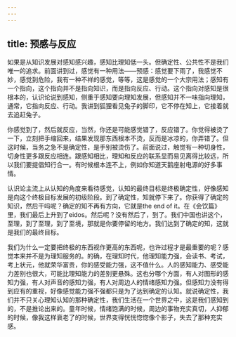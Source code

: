 ```yaml
---
---
---
```

title: 预感与反应
---




如果是从知识发展对感知感兴趣，感知比理知低一头。但确定性、公共性不是我们唯一的追求。前面讲到过，感觉有一种用法——预感：感觉要下雨了，我感觉不妙，感觉到危险，我有一种不祥的感觉，等等，这是感觉的一个大宗用法；感知有一个指向，这个指向并不是指向知识，而是指向反应、行动。这个指向对感知是很根本的，认识论说到感知，侧重于感知要向理知发展，但感知并不一味指向理知，通常，它指向反应、行动。我讲到狐狸看见兔子的脚印，它不停在知上，它接着就去追赶兔子。

你感觉到了，然后就反应，当然，你还是可能感觉错了，反应错了。你觉得被烫了一下，立刻把手缩回来，结果发现那东西根本不烫，反而是冰凉的，你弄错了。但这时候，当务之急不是确定性，是手别被烫伤了。前面说过，触觉有一种切身性，切身性更多跟反应相连。跟感知相比，理知和反应的联系显而易见离得比较远，所以我们要提倡知行合一。有时候根本连不上，例如你知道天鹅座射电源的好多事情。

认识论主流上从认知的角度来看待感觉，认知的最终目标是终极确定性，好像感知是向这个终极目标发展的初级阶段。到了确定性，知就停下来了。你获得了确定的知识，然后干吗呢？确定的知不再有方向，它就是the end of it。在《会饮篇》里，我们最后上升到了eidos。然后呢？没有然后了，到了。我们中国也讲这个，至理，到了至理，到了至境，那就是你要停留的地方。我们达到了确定的知，这就是我们的最终目标。

我们为什么一定要把终极的东西视作更高的东西呢，也许过程才是最重要的呢？感觉本来并不是为理知服务的。的确，在理知时代，他理知能力强，会读书、考试，考上状元，他就荣华富贵，你的感受能力强，这不值什么。人的感知能力、感受能力差别也很大，可能比理知能力的差别更悬殊。这也分哪个方面，有人对图形的感知力强，有人对声音的感知力强，有人对周边人的情绪感知力强。但感知力没有得到应有的重视，好像感觉能力强不强都只是为了达到确定的认知。就说确定性，我们并不只关心理知认知的那种确定性，我们生活在一个世界之中，这是我们感知到的，不是推论出来的。童年时候，情绪饱满的时候，周边的事物充实真切，人抑郁的时候，像我这样衰老了的时候，世界变得恍恍惚惚像个影子，失去了那种充实感。